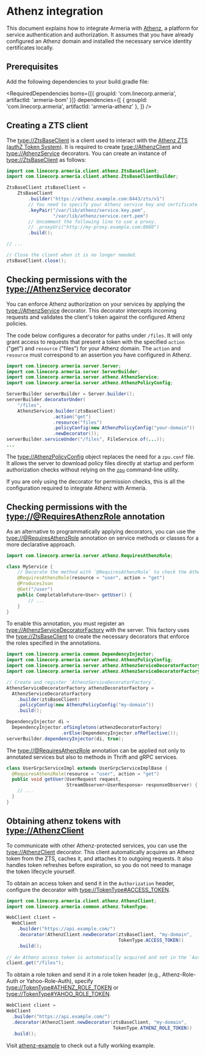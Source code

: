 
# Athenz integration

This document explains how to integrate Armeria with [Athenz](https://www.athenz.io/), a platform for service
authentication and authorization. It assumes that you have already configured an Athenz domain and installed 
the necessary service identity certificates locally.

## Prerequisites

Add the following dependencies to your build.gradle file:

<RequiredDependencies
boms={[{ groupId: 'com.linecorp.armeria', artifactId: 'armeria-bom' }]}
dependencies={[
{ groupId: 'com.linecorp.armeria', artifactId: 'armeria-athenz' },
]}
/>

## Creating a ZTS client

The <type://ZtsBaseClient> is a client used to interact with the [Athenz ZTS (authZ Token System)](https://athenz.github.io/athenz/system_view/#zts-authz-token-system).
It is required to create <type://AthenzClient> and <type://AthenzService> decorators.
You can create an instance of <type://ZtsBaseClient> as follows:

```java
import com.linecorp.armeria.client.athenz.ZtsBaseClient;
import com.linecorp.armeria.client.athenz.ZtsBaseClientBuilder;

ZtsBaseClient ztsBaseClient =
    ZtsBaseClient
        .builder("https://athenz.example.com:8443/zts/v1")
        // You need to specify your Athenz service key and certificate files.
        .keyPair("/var/lib/athenz/service.key.pem", 
                 "/var/lib/athenz/service.cert.pem")
        // Uncomment the following line to use a proxy.
        // .proxyUri("http://my-proxy.example.com:8080")
        .build();

// ...

// Close the client when it is no longer needed.
ztsBaseClient.close();
```

## Checking permissions with the <type://AthenzService> decorator

You can enforce Athenz authorization on your services by applying the <type://AthenzService> decorator. 
This decorator intercepts incoming requests and validates the client's token against the configured Athenz policies.

The code below configures a decorator for paths under `/files`. It will only grant access to requests that 
present a token with the specified `action` ("get") and `resource` ("files") for your Athenz domain. 
The `action` and `resource` must correspond to an assertion you have configured in Athenz.

```java
import com.linecorp.armeria.server.Server;
import com.linecorp.armeria.server.ServerBuilder;
import com.linecorp.armeria.server.athenz.AthenzService;
import com.linecorp.armeria.server.athenz.AthenzPolicyConfig;

ServerBuilder serverBuilder = Server.builder();
serverBuilder.decoratorUnder(
    "/files",
    AthenzService.builder(ztsBaseClient)
                 .action("get")
                 .resource("files")
                 .policyConfig(new AthenzPolicyConfig("your-domain"))
                 .newDecorator());
serverBuilder.serviceUnder("/files", FileService.of(...));
...
```

The <type://AthenzPolicyConfig> object replaces the need for a `zpu.conf` file. It allows the server to download
policy files directly at startup and perform authorization checks without relying on the [`zpu`](https://athenz.github.io/athenz/setup_zpu/)
command-line utility.

If you are only using the decorator for permission checks, this is all the configuration required to integrate Athenz with Armeria.

## Checking permissions with the <type://@RequiresAthenzRole> annotation

As an alternative to programmatically applying decorators, you can use the <type://@RequiresAthenzRole> annotation
on service methods or classes for a more declarative approach.

```java
import com.linecorp.armeria.server.athenz.RequiresAthenzRole;

class MyService {
    // Decorate the method with `@RequiresAthenzRole` to check the Athenz role.
    @RequiresAthenzRole(resource = "user", action = "get")
    @ProducesJson
    @Get("/user")
    public CompletableFuture<User> getUser() {
        // ...
    }
}
```

To enable this annotation, you must register an <type://AthenzServiceDecoratorFactory> with the server. 
This factory uses the <type://ZtsBaseClient> to create the necessary decorators that enforce the roles specified
in the annotations.

```java
import com.linecorp.armeria.common.DependencyInjector;
import com.linecorp.armeria.server.athenz.AthenzPolicyConfig;
import com.linecorp.armeria.server.athenz.AthenzServiceDecoratorFactory;
import com.linecorp.armeria.server.athenz.AthenzServiceDecoratorFactoryBuilder;

// Create and register `AthenzServiceDecoratorFactory`.
AthenzServiceDecoratorFactory athenzDecoratorFactory =
  AthenzServiceDecoratorFactory
    .builder(ztsBaseClient)
    .policyConfig(new AthenzPolicyConfig("my-domain"))
    .build();

DependencyInjector di =
  DependencyInjector.ofSingletons(athenzDecoratorFactory)
                    .orElse(DependencyInjector.ofReflective());
serverBuilder.dependencyInjector(di, true);
```

The <type://@RequiresAthenzRole> annotation can be applied not only to annotated services but also to methods in 
Thrift and gRPC services.

```java
class UserGrpcServiceImpl extends UserGrpcServiceImplBase {
  @RequiresAthenzRole(resource = "user", action = "get")
  public void getUser(UserRequest request,
                      StreamObserver<UserResponse> responseObserver) {
    // ...
  }
}
```

## Obtaining athenz tokens with <type://AthenzClient>

To communicate with other Athenz-protected services, you can use the <type://AthenzClient> decorator.
This client automatically acquires an Athenz token from the ZTS, caches it, and attaches it to outgoing requests.
It also handles token refreshes before expiration, so you do not need to manage the token lifecycle yourself.

To obtain an access token and send it in the `Authorization` header, configure the decorator with <type://TokenType#ACCESS_TOKEN>.

```java
import com.linecorp.armeria.client.athenz.AthenzClient;
import com.linecorp.armeria.common.athenz.TokenType;

WebClient client =
  WebClient
    .builder("https://api.example.com/")
    .decorator(AthenzClient.newDecorator(ztsBaseClient, "my-domain",
                                         TokenType.ACCESS_TOKEN))
    .build();
 
// An Athenz access token is automatically acquired and set in the `Authorization` header.
client.get("/files");
```

To obtain a role token and send it in a role token header (e.g., Athenz-Role-Auth or Yahoo-Role-Auth), specify
<type://TokenType#ATHENZ_ROLE_TOKEN> or <type://TokenType#YAHOO_ROLE_TOKEN>.

```java
WebClient client =
WebClient
  .builder("https://api.example.com/")
  .decorator(AthenzClient.newDecorator(ztsBaseClient, "my-domain",
                                       TokenType.ATHENZ_ROLE_TOKEN))
  .build();
```

<Tip>

Visit [athenz-example](https://github.com/line/armeria/tree/main/examples/athenz) to check out a fully working example.

</Tip>
